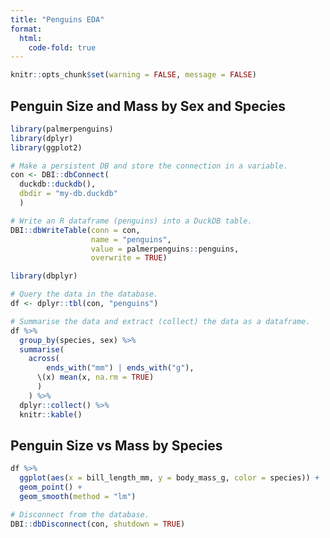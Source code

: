 ```yaml
---
title: "Penguins EDA"
format:
  html:
    code-fold: true
---
```


```r
knitr::opts_chunk$set(warning = FALSE, message = FALSE) 
```

## Penguin Size and Mass by Sex and Species

```r
library(palmerpenguins)
library(dplyr)
library(ggplot2)

```

```r
# Make a persistent DB and store the connection in a variable.
con <- DBI::dbConnect(
  duckdb::duckdb(),
  dbdir = "my-db.duckdb"
  )

# Write an R dataframe (penguins) into a DuckDB table. 
DBI::dbWriteTable(conn = con,
                  name = "penguins",
                  value = palmerpenguins::penguins,
                  overwrite = TRUE)
```

```r
library(dbplyr)

# Query the data in the database.
df <- dplyr::tbl(con, "penguins")

# Summarise the data and extract (collect) the data as a dataframe.
df %>%
  group_by(species, sex) %>%
  summarise(
    across(
        ends_with("mm") | ends_with("g"),
      \(x) mean(x, na.rm = TRUE)
      )
    ) %>%
  dplyr::collect() %>%
  knitr::kable()
```

## Penguin Size vs Mass by Species

```r
df %>%
  ggplot(aes(x = bill_length_mm, y = body_mass_g, color = species)) +
  geom_point() + 
  geom_smooth(method = "lm")
```

```r
# Disconnect from the database.
DBI::dbDisconnect(con, shutdown = TRUE)
```
